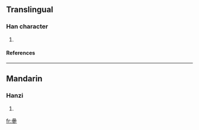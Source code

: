 ==Translingual==
===Han character===
{{Han char|rn=72|rad=日|as=13|sn=17|four=|canj=日日日竹 (AAAH)}}
# {{defn|Han|sort=日13}}
====References====
{{Han ref|kx=0500.290|dkj=14197|dj=0870.200|hdz=21538.060|uh=66D1|ud=26321}}

----
==Mandarin==
===Hanzi===
{{cmn-hanzi|pin=[[sēn]] (sen1)|wg=sen<sup>1</sup>}}
# {{defn|Mandarin}}

[[fr:曑]]